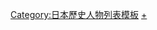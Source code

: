 {{Navbox with columns
|name=鎌倉幕府執權
|title = [[執權|鎌倉幕府執權]]
|fullwidth = 1
|abovestyle=text-align: center; font-size:90%;
|colstyle=border-right: 1px solid #aaa; text-align: center; font-size:90%;
|belowstyle=text-align: right; font-size:90%;

|col1 = '''初代：[[北條時政]]'''<br />（1203年-1205年）<br />'''第2代：[[北條義時]]'''<br />（1205年-1224年）<br />'''第3代：[[北條泰時 ]]'''<br />（1224年-1242年）<br />'''第4代：[[北條經時]]'''<br />（1242年-1246年）

|col2 = '''第5代：[[北條時賴]]'''<br />（1246年-1256年）<br />'''第6代：[[北條長時]]'''<br />（1256年-1264年）<br />'''第7代：[[北條政村]]'''<br />（1264年-1268年）<br />'''第8代：[[北條時宗]]'''<br />（1268年-1284年）

|col3 = '''第9代：[[北條貞時]]'''<br />（1284年-1301年）<br />'''第10代：[[北條師時]]'''<br />（1301年-1311年）<br />'''第11代：[[北條宗宣]]'''<br />（1311年-1312年）<br />'''第12代：[[北條熙時]]'''<br />（1312年-1315年）

|col4 = '''第13代：[[北條基時]]'''<br />（1315年-1316年）<br />'''第14代：[[北條高時]]'''<br />（1316年-1326年）<br />'''第15代：[[北條貞顯]]'''<br />（1326年-1326年）<br />'''第16代：[[北條守時]]'''<br />（1327年-1333年）

}}<noinclude>
[[Category:日本歷史人物列表模板]]
[[Category:執權|+]]
</noinclude>